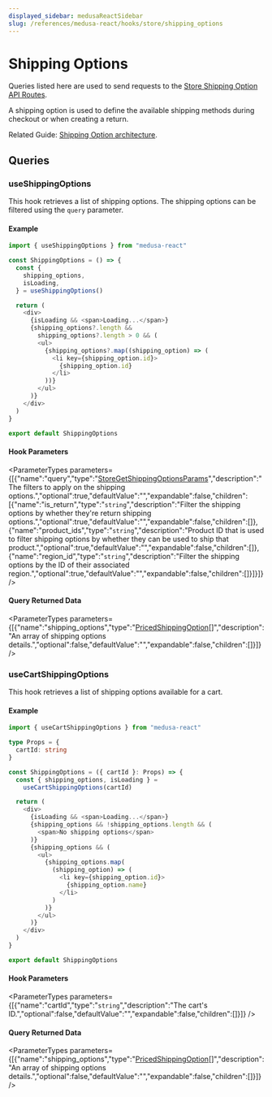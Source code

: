 ```yaml
---
displayed_sidebar: medusaReactSidebar
slug: /references/medusa-react/hooks/store/shipping_options
---
```



# Shipping Options

Queries listed here are used to send requests to the [Store Shipping Option API Routes](https://docs.medusajs.com/api/store#shipping-options).

A shipping option is used to define the available shipping methods during checkout or when creating a return.

Related Guide: [Shipping Option architecture](https://docs.medusajs.com/modules/carts-and-checkout/shipping#shipping-option).

## Queries

### useShippingOptions

This hook retrieves a list of shipping options. The shipping options can be filtered using the `query` parameter.

#### Example

```ts
import { useShippingOptions } from "medusa-react"

const ShippingOptions = () => {
  const { 
    shipping_options, 
    isLoading, 
  } = useShippingOptions()

  return (
    <div>
      {isLoading && <span>Loading...</span>}
      {shipping_options?.length && 
        shipping_options?.length > 0 && (
        <ul>
          {shipping_options?.map((shipping_option) => (
            <li key={shipping_option.id}>
              {shipping_option.id}
            </li>
          ))}
        </ul>
      )}
    </div>
  )
}

export default ShippingOptions
```

#### Hook Parameters

<ParameterTypes parameters={[{"name":"query","type":"[StoreGetShippingOptionsParams](../../../medusa/classes/medusa.StoreGetShippingOptionsParams.mdx)","description":"The filters to apply on the shipping options.","optional":true,"defaultValue":"","expandable":false,"children":[{"name":"is_return","type":"`string`","description":"Filter the shipping options by whether they're return shipping options.","optional":true,"defaultValue":"","expandable":false,"children":[]},{"name":"product_ids","type":"`string`","description":"Product ID that is used to filter shipping options by whether they can be used to ship that product.","optional":true,"defaultValue":"","expandable":false,"children":[]},{"name":"region_id","type":"`string`","description":"Filter the shipping options by the ID of their associated region.","optional":true,"defaultValue":"","expandable":false,"children":[]}]}]} />

#### Query Returned Data

<ParameterTypes parameters={[{"name":"shipping_options","type":"[PricedShippingOption](../../../medusa/types/medusa.PricedShippingOption.mdx)[]","description":"An array of shipping options details.","optional":false,"defaultValue":"","expandable":false,"children":[]}]} />

### useCartShippingOptions

This hook retrieves a list of shipping options available for a cart.

#### Example

```ts
import { useCartShippingOptions } from "medusa-react"

type Props = {
  cartId: string
}

const ShippingOptions = ({ cartId }: Props) => {
  const { shipping_options, isLoading } =
    useCartShippingOptions(cartId)

  return (
    <div>
      {isLoading && <span>Loading...</span>}
      {shipping_options && !shipping_options.length && (
        <span>No shipping options</span>
      )}
      {shipping_options && (
        <ul>
          {shipping_options.map(
            (shipping_option) => (
              <li key={shipping_option.id}>
                {shipping_option.name}
              </li>
            )
          )}
        </ul>
      )}
    </div>
  )
}

export default ShippingOptions
```

#### Hook Parameters

<ParameterTypes parameters={[{"name":"cartId","type":"`string`","description":"The cart's ID.","optional":false,"defaultValue":"","expandable":false,"children":[]}]} />

#### Query Returned Data

<ParameterTypes parameters={[{"name":"shipping_options","type":"[PricedShippingOption](../../../medusa/types/medusa.PricedShippingOption.mdx)[]","description":"An array of shipping options details.","optional":false,"defaultValue":"","expandable":false,"children":[]}]} />
